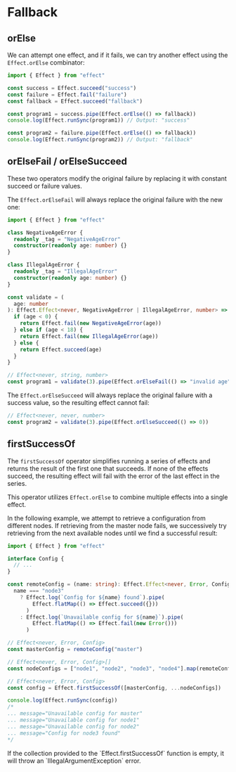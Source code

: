 
# Fallback

## orElse

We can attempt one effect, and if it fails, we can try another effect using the `Effect.orElse` combinator:

```ts
import { Effect } from "effect"

const success = Effect.succeed("success")
const failure = Effect.fail("failure")
const fallback = Effect.succeed("fallback")

const program1 = success.pipe(Effect.orElse(() => fallback))
console.log(Effect.runSync(program1)) // Output: "success"

const program2 = failure.pipe(Effect.orElse(() => fallback))
console.log(Effect.runSync(program2)) // Output: "fallback"
```

## orElseFail / orElseSucceed

These two operators modify the original failure by replacing it with constant succeed or failure values.

The `Effect.orElseFail` will always replace the original failure with the new one:

```ts /NegativeAgeError | IllegalAgeError/ /string/
import { Effect } from "effect"

class NegativeAgeError {
  readonly _tag = "NegativeAgeError"
  constructor(readonly age: number) {}
}

class IllegalAgeError {
  readonly _tag = "IllegalAgeError"
  constructor(readonly age: number) {}
}

const validate = (
  age: number
): Effect.Effect<never, NegativeAgeError | IllegalAgeError, number> => {
  if (age < 0) {
    return Effect.fail(new NegativeAgeError(age))
  } else if (age < 18) {
    return Effect.fail(new IllegalAgeError(age))
  } else {
    return Effect.succeed(age)
  }
}

// Effect<never, string, number>
const program1 = validate(3).pipe(Effect.orElseFail(() => "invalid age"))
```

The `Effect.orElseSucceed` will always replace the original failure with a success value, so the resulting effect cannot fail:

```ts / never/
// Effect<never, never, number>
const program2 = validate(3).pipe(Effect.orElseSucceed(() => 0))
```

## firstSuccessOf

The `firstSuccessOf` operator simplifies running a series of effects and returns the result of the first one that succeeds. If none of the effects succeed, the resulting effect will fail with the error of the last effect in the series.

This operator utilizes `Effect.orElse` to combine multiple effects into a single effect.

In the following example, we attempt to retrieve a configuration from different nodes. If retrieving from the master node fails, we successively try retrieving from the next available nodes until we find a successful result:

```ts
import { Effect } from "effect"

interface Config {
  // ...
}

const remoteConfig = (name: string): Effect.Effect<never, Error, Config> =>
  name === "node3"
    ? Effect.log(`Config for ${name} found`).pipe(
        Effect.flatMap(() => Effect.succeed({}))
      )
    : Effect.log(`Unavailable config for ${name}`).pipe(
        Effect.flatMap(() => Effect.fail(new Error()))
      )

// Effect<never, Error, Config>
const masterConfig = remoteConfig("master")

// Effect<never, Error, Config>[]
const nodeConfigs = ["node1", "node2", "node3", "node4"].map(remoteConfig)

// Effect<never, Error, Config>
const config = Effect.firstSuccessOf([masterConfig, ...nodeConfigs])

console.log(Effect.runSync(config))
/*
... message="Unavailable config for master"
... message="Unavailable config for node1"
... message="Unavailable config for node2"
... message="Config for node3 found"
*/
```

<Warning>
  If the collection provided to the `Effect.firstSuccessOf` function is empty,
  it will throw an `IllegalArgumentException` error.
</Warning>

